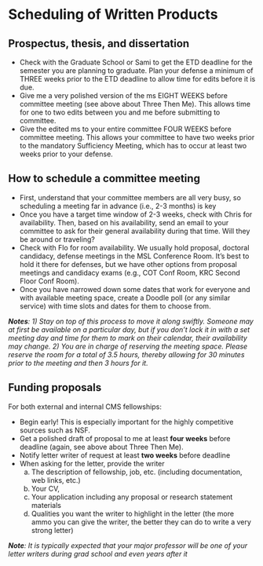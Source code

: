 # **Scheduling of Written Products**
## Prospectus, thesis, and dissertation
- Check with the Graduate School or Sami to get the ETD deadline for the semester you are planning to graduate. Plan your defense a minimum of THREE weeks prior to the ETD deadline to allow time for edits before it is due.
- Give me a very polished version of the ms EIGHT WEEKS before committee meeting (see above about Three Then Me). This allows time for one to two edits between you and me before submitting to committee.
- Give the edited ms to your entire committee FOUR WEEKS before committee meeting. This allows your committee to have two weeks prior to the mandatory Sufficiency Meeting, which has to occur at least two weeks prior to your defense. 

## How to schedule a committee meeting
- First, understand that your committee members are all very busy, so scheduling a meeting far in advance (i.e., 2-3 months) is key
- Once you have a target time window of 2-3 weeks, check with Chris for availability. Then, based on his availability, send an email to your committee to ask for their general availability during that time. Will they be around or traveling? 
- Check with Flo for room availability. We usually hold proposal, doctoral candidacy, defense meetings in the MSL Conference Room. It’s best to hold it there for defenses, but we have other options from proposal meetings and candidacy exams (e.g., COT Conf Room, KRC Second Floor Conf Room). 
- Once you have narrowed down some dates that work for everyone and with available meeting space, create a Doodle poll (or any similar service) with time slots and dates for them to choose from. 

***Notes****: 1) Stay on top of this process to move it along swiftly. Someone may at first be available on a particular day, but if you don’t lock it in with a set meeting day and time for them to mark on their calendar, their availability may change. 2) You are in charge of reserving the meeting space. Please reserve the room for a total of 3.5 hours, thereby allowing for 30 minutes prior to the meeting and then 3 hours for it.*

## Funding proposals
For both external and internal CMS fellowships:

- Begin early! This is especially important for the highly competitive sources such as NSF.
- Get a polished draft of proposal to me at least **four weeks** before deadline (again, see above about Three Then Me).
- Notify letter writer of request at least **two weeks** before deadline
- When asking for the letter, provide the writer
  a) The description of fellowship, job, etc. (including documentation, web links, etc.)
  b) Your CV, 
  c) Your application including any proposal or research statement materials 
  d) Qualities you want the writer to highlight in the letter (the more ammo you can give the writer, the better they can do to write a very strong letter)

***Note****: It is typically expected that your major professor will be one of your letter writers during grad school and even years after it*